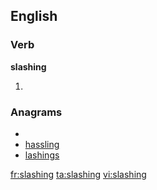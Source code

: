 ==English==

===Verb===
'''slashing'''

#{{present participle of|slash}}

===Anagrams===
* {{alphagram|aghilnss}}
* [[hassling#English|hassling]]
* [[lashings#English|lashings]]

[[fr:slashing]]
[[ta:slashing]]
[[vi:slashing]]